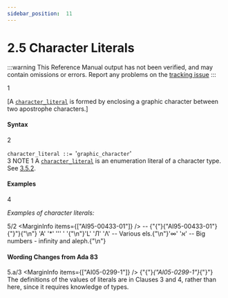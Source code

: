 ```yaml
---
sidebar_position:  11
---
```


# 2.5 Character Literals

:::warning
This Reference Manual output has not been verified,
and may contain omissions or errors.
Report any problems on the [tracking issue](https://github.com/ada-lang-io/ada-lang-io/issues/20)
:::


<MarginText>1</MarginText>
<p>[A <code><a href="../AA-2/AA-2.5#S0015">character_literal</a></code> is formed by enclosing a graphic character between two apostrophe characters.] <br /></p>


#### Syntax

<MarginText>2</MarginText>

<CodeBlock>
<code>character_literal</code><a id="S0015"></a><code> ::= </code>'<code>graphic_character</code>'<br />

</CodeBlock>
<MarginText>3</MarginText>
<Admonition type="aarm" aarm="note" title="Note: ">
NOTE 1   A <code><a href="../AA-2/AA-2.5#S0015">character_literal</a></code> is an enumeration literal of a character type. See <a href="../AA-3/AA-3.5#Subclause_3.5.2">3.5.2</a>. <br /></Admonition>


#### Examples

<MarginText>4</MarginText>
<p><em>Examples of character literals:</em> <br /></p>

<MarginText>5/2</MarginText>
<MarginInfo items={["AI95-00433-01"]} />
<CodeBlock language="ada">
--  {"{"}{"AI95-00433-01"}{"}"}{"\n"} 'A'     '*'     '''     ' '{"\n"}'L'     '&#1051;'     '&#923;'    -- Various els.{"\n"}'&#8734;'     '&#1488;'            -- Big numbers - infinity and aleph.{"\n"}

</CodeBlock>

#### Wording Changes from Ada 83

<MarginText>5.a/3</MarginText>
<MarginInfo items={["AI05-0299-1"]} />
<Admonition type="aarm" aarm="note" title="Note: ">
{"{"}<em>{"AI05-0299-1"}</em>{"}"} <br />The definitions of the values of literals are in Clauses 3 and 4, rather than here, since it requires knowledge of types. <br /></Admonition>

